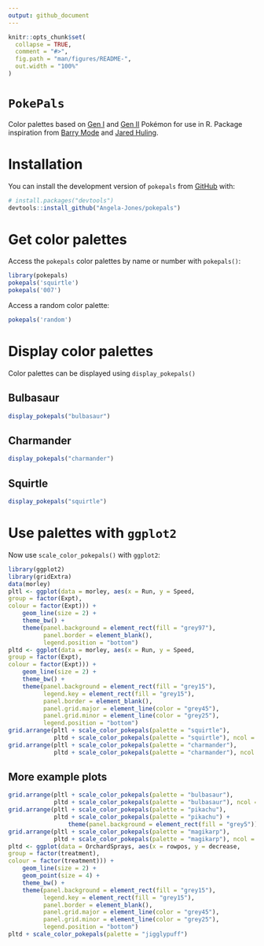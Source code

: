 ```yaml
---
output: github_document
---
```


<!-- README.md is generated from README.Rmd. Please edit that file -->

```r
knitr::opts_chunk$set(
  collapse = TRUE,
  comment = "#>",
  fig.path = "man/figures/README-",
  out.width = "100%"
)
```

# `PokePals`

<!-- badges: start -->
<!-- badges: end -->

Color palettes based on [Gen I](https://pokemon.fandom.com/wiki/List_of_Generation_I_Pok%C3%A9mon) and [Gen II](https://pokemon.fandom.com/wiki/List_of_Generation_II_Pok%C3%A9mon) Pokémon for use in R.
Package inspiration from [Barry Mode](https://github.com/BarryMode/pokepalettes) and [Jared Huling](https://github.com/jaredhuling/jcolors).

# Installation

You can install the development version of `pokepals` from [GitHub](https://github.com/) with:

``` r
# install.packages("devtools")
devtools::install_github("Angela-Jones/pokepals")
```
# Get color palettes

Access the `pokepals` color palettes by name or number with `pokepals()`:

```r
library(pokepals)
pokepals('squirtle')
pokepals('007')
```

Access a random color palette:

```r
pokepals('random')
```


# Display color palettes

Color palettes can be displayed using `display_pokepals()`

## Bulbasaur
```r
display_pokepals("bulbasaur")
```

## Charmander
```r
display_pokepals("charmander")
```

## Squirtle
```r
display_pokepals("squirtle")
```


# Use palettes with `ggplot2`

Now use `scale_color_pokepals()` with `ggplot2`:

```r
library(ggplot2)
library(gridExtra)
data(morley)
pltl <- ggplot(data = morley, aes(x = Run, y = Speed,
group = factor(Expt),
colour = factor(Expt))) +
    geom_line(size = 2) +
    theme_bw() +
    theme(panel.background = element_rect(fill = "grey97"),
          panel.border = element_blank(),
          legend.position = "bottom")
pltd <- ggplot(data = morley, aes(x = Run, y = Speed,
group = factor(Expt),
colour = factor(Expt))) +
    geom_line(size = 2) +
    theme_bw() +
    theme(panel.background = element_rect(fill = "grey15"),
          legend.key = element_rect(fill = "grey15"),
          panel.border = element_blank(),
          panel.grid.major = element_line(color = "grey45"),
          panel.grid.minor = element_line(color = "grey25"),
          legend.position = "bottom")
grid.arrange(pltl + scale_color_pokepals(palette = "squirtle"),
             pltd + scale_color_pokepals(palette = "squirtle"), ncol = 2)
grid.arrange(pltl + scale_color_pokepals(palette = "charmander"),
             pltd + scale_color_pokepals(palette = "charmander"), ncol = 2)
```


## More example plots

```r
grid.arrange(pltl + scale_color_pokepals(palette = "bulbasaur"),
             pltd + scale_color_pokepals(palette = "bulbasaur"), ncol = 2)
grid.arrange(pltl + scale_color_pokepals(palette = "pikachu"),
             pltd + scale_color_pokepals(palette = "pikachu") + 
                 theme(panel.background = element_rect(fill = "grey5")), ncol = 2)
grid.arrange(pltl + scale_color_pokepals(palette = "magikarp"),
             pltd + scale_color_pokepals(palette = "magikarp"), ncol = 2)
pltd <- ggplot(data = OrchardSprays, aes(x = rowpos, y = decrease,
group = factor(treatment),
colour = factor(treatment))) +
    geom_line(size = 2) +
    geom_point(size = 4) +
    theme_bw() +
    theme(panel.background = element_rect(fill = "grey15"),
          legend.key = element_rect(fill = "grey15"),
          panel.border = element_blank(),
          panel.grid.major = element_line(color = "grey45"),
          panel.grid.minor = element_line(color = "grey25"),
          legend.position = "bottom")
pltd + scale_color_pokepals(palette = "jigglypuff")
```


